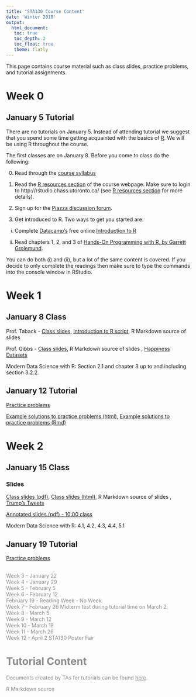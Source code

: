 ```yaml
---
title: "STA130 Course Content"
date: 'Winter 2018'
output: 
  html_document:
   toc: true
   toc_depth: 2
   toc_float: true 
   theme: flatly
---
```


This page contains course material such as class slides, practice problems, and tutorial assignments.



# Week 0

## January 5 Tutorial

There are no tutorials on January 5.  Instead of attending tutorial we suggest that you spend some time getting acquainted with the basics of [R](https://www.r-project.org).  We will be using R throughout the course.

The first classes are on January 8.  Before you come to class do the following:

0. Read through the [course syllabus](STA130syllabus2018S.html)

1. Read the [R resources section](R_resources.html) of the course webpage.  Make sure to login to http://rstudio.chass.utoronto.ca/ (see [R resources section](R_resources.html) for more details).

2. Sign up for the [Piazza discussion forum](https://piazza.com/utoronto.ca/winter2018/sta130h1/home).

3. Get introduced to R.  Two ways to get you started are:

(i) Complete [Datacamp's](https://www.datacamp.com) free online [Introduction to R](https://www.datacamp.com/courses/free-introduction-to-r)

(ii)  Read chapters 1, 2, and 3 of [Hands-On Programming with R, by Garrett Grolemund](https://d1b10bmlvqabco.cloudfront.net/attach/ighbo26t3ua52t/igp9099yy4v10/igz7vp4w5su9/OReilly_HandsOn_Programming_with_R_2014.pdf).  

You can do both (i) and (ii), but a lot of the same content is covered. If you decide to only complete the readings then make sure to type the commands into the console window in RStudio.    

# Week 1

## January 8 Class

Prof. Taback - [Class slides](week1/STA130H1_Class1_NT.pdf),  [Introduction to R script](https://raw.githubusercontent.com/ntaback/UofT_STA130/master/week1/introduction_to_R.R), R Markdown source of slides <a href="https://raw.githubusercontent.com/ntaback/UofT_STA130/master/week1/lect1_sta130_nt.Rmd">
<i class="fa fa-github" aria-hidden="true"></i>
</a>


Prof. Gibbs - [Class slides](week1/introtoggplot.pdf), R Markdown source of slides <a href="https://raw.githubusercontent.com/ntaback/UofT_STA130/master/week1/introtogglot.Rmd">
<i class="fa fa-github" aria-hidden="true"></i>
</a>, [Happiness Datasets](https://github.com/ntaback/UofT_STA130/tree/master/week1)

<i class="fa fa-book" aria-hidden="true"></i> Modern Data Science with R: Section 2.1 and chapter 3 up to and including section 3.2.2.

## January 12 Tutorial

[Practice problems](week1/Week1PracticeProblems-student.html)

[Example solutions to practice problems (html)](week1/Week1PracticeProblems-solutions.html), [Example solutions to practice problems (Rmd)](week1/Week1PracticeProblems-solutions.Rmd)

# Week 2

## January 15 Class

### Slides

[Class slides (pdf)](week2/STA130_Class 2_NT.pdf), [Class slides (html)](week2/lect2_sta130_nt-ver1.html), R Markdown source of slides <a href="https://raw.githubusercontent.com/ntaback/UofT_STA130/master/week2/lect2_sta130_nt-ver1.Rmd">
<i class="fa fa-github" aria-hidden="true"></i></a>, [Trump's Tweets](https://raw.githubusercontent.com/ntaback/UofT_STA130/master/week2/trumptweets.csv)

[Annotated slides (pdf) - 10:00 class](week2/STA130_Class 2_NT_10.pdf)

<i class="fa fa-book" aria-hidden="true"></i> Modern Data Science with R: 4.1, 4.2, 4.3, 4.4, 5.1

## January 19 Tutorial

[Practice problems](week2/Week2PracticeProblems-student.html)


<br>
<html>
<span style="opacity: 0.5;">
Week 3 - January 22 <br>
Week 4 - January 29 <br>
Week 5 - February 5 <br>
Week 6 - February 12 <br>
February 19 - Reading Week - No Week <br>
Week 7 - February 26 Midterm test during tutorial time on March 2. <br>
Week 8 - March 5 <br>
Week 9 - March 12 <br>
Week 10 - March 19 <br>
Week 11 - March 26 <br>
Week 12 - April 2 STA130 Poster Fair 
</html>

# Tutorial Content

Documents created by TAs for tutorials can be found [here](https://drive.google.com/open?id=1ip3MLIWDOe-pKs2Qs4FBzhbSoNcbhRiY).

R Markdown source <a href="https://raw.githubusercontent.com/ntaback/UofT_STA130/master/course_content.Rmd">
<i class="fa fa-github fa-2x" aria-hidden="true"></i>
</a>

